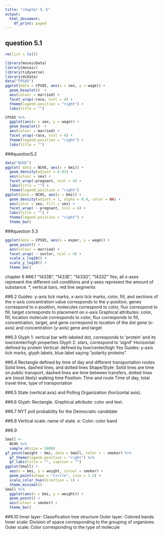 ---
title: "chapter 5、6"
output:
  html_document:
    df_print: paged
---

## question 5.1
```{r}
rm(list = ls())

library(mosaicData)
library(mosaic)
library(tidyverse)
library(dcData)
data("CPS85")
ggplot(data = CPS85, aes(x = sex, y = wage)) + 
  geom_boxplot()  + 
  aes(colour = married) + 
  facet_wrap(~race, ncol = 4) + 
  theme(legend.position = "right") + 
  labs(title = "")

CPS85 %>%
  ggplot(aes(x = sex, y = wage)) + 
  geom_boxplot()  + 
  aes(colour = married) + 
  facet_wrap(~race, ncol = 4) + 
  theme(legend.position = "right") + 
  labs(title = "")

```

###question5.2
```{r}
data("NCHS")
ggplot( data = NCHS, aes(x = bmi)) + 
  geom_density(adjust = 0.83) + 
  aes(colour = sex) + 
  facet_wrap(~pregnant, ncol = 4) + 
  labs(title = "") + 
  theme(legend.position = "right") 
ggplot(data = NCHS, aes(x = bmi)) + 
  geom_density(adjust = 1, alpha = 0.4, color = NA) + 
  aes(color = sex, fill = sex) + 
  facet_wrap( ~ pregnant, ncol = 4) + 
  labs(title = "") +
  theme(legend.position = "right") + 
  theme_bw()

```
###question 5.3
```{r}
ggplot(data = CPS85, aes(x = exper, y = wage)) +
  geom_point() + 
  aes(colour = married) +
  facet_wrap( ~ sector, ncol = 4) +
  scale_x_log10() +
  scale_y_log10() +
  theme_bw()
```

chapter 6
##6.1
“1433B”, “1433E”, “1433G”, “1433Z”
Yes; all x-axes represent the different cell conditions and y-axes represent the amount of substance.
*, vertical bars, red line segments

##6.2
Guides: y-axis tick marks, x-axis tick marks, color, fill, and sections of the x-axis
concentration value corresponds to the y-position, genes correspond to x-position, molecules correspond to color, flux correspond to fill, target corresponds to placement on x-axis
Graphical attributes: color, fill, location
molecule corresponds to color, flux corresponds to fill, concentration, target, and gene correspond to location of the dot
gene (x-axis) and concentration (y-axis)
gene and target


##6.3
Glyph 1: vertical bar with labeled dot, corresponds to ‘protein’ and its low/center/high properties
Glyph 2: stars, correspond to ‘signif’
Horizontal: defined by protein
Vertical: defined by low/center/high
Yes
Guides: y-axis tick marks, glyph labels, blue label saying “polarity proteins”


##6.4
Rectangle defined by time of day and different transportation routes
Solid lines, dashed lines, and dotted lines
Shape/Style: Solid lines are time on public transport, dashed lines are time between transfers, dotted lines are (most likely) walking time
Position: Time and route
Time of day, total travel time, type of transportation

##6.5
State (vertical axis) and Polling Organization (horizontal axis).

##6.6
Glyph: Rectangle. Graphical attribute: color and text.

##6.7
NYT poll probability for the Democratic candidate

##6.8
Vertical scale: name of state. e: Color: color band

##6.9
```{r}
Small <-
  NCHS %>%
  sample_n(size = 5000)
gf_point(weight ~ bmi, data = Small, color = ~ smoker) %>% 
  gf_theme(legend.position = "right") %>% 
  gf_labs(title = "", caption = "")
ggplot(Small) +
  aes(x = bmi, y = weight, colour = smoker) +
  geom_point(shape = "circle", size = 1.5) +
  scale_color_hue(direction = 1) +
  theme_minimal()
Small %>%
  ggplot(aes(x = bmi, y = weight)) + 
  geom_point() + 
  aes(colour = smoker) +
  theme_bw()
```

##6.10
Inner layer: Classification tree structure Outer layer: Colored bands
Inner scale: Division of space corresponding to the grouping of organisms Outer scale: Color corresponding to the type of molecule